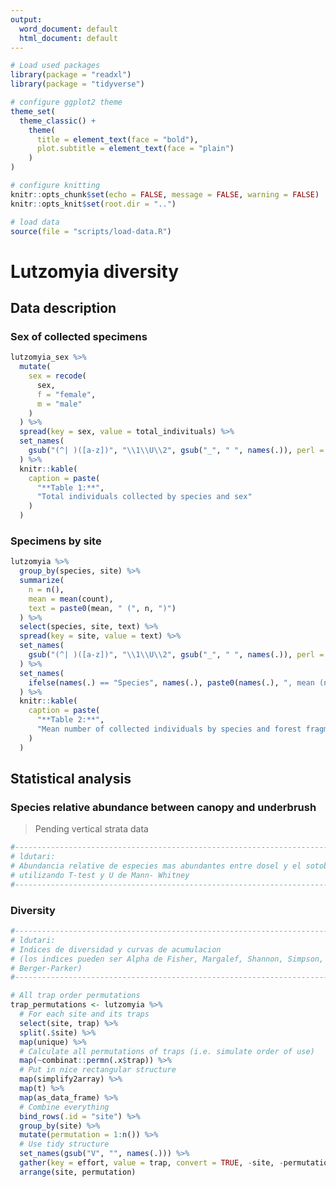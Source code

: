 ```yaml
---
output:
  word_document: default
  html_document: default
---
```



```r
# Load used packages
library(package = "readxl")
library(package = "tidyverse")

# configure ggplot2 theme
theme_set(
  theme_classic() +
    theme(
      title = element_text(face = "bold"),
      plot.subtitle = element_text(face = "plain")
    )
)

# configure knitting
knitr::opts_chunk$set(echo = FALSE, message = FALSE, warning = FALSE)
knitr::opts_knit$set(root.dir = "..")
```


```r
# load data
source(file = "scripts/load-data.R")
```



# Lutzomyia diversity

## Data description

### Sex of collected specimens

```r
lutzomyia_sex %>%
  mutate(
    sex = recode(
      sex,
      f = "female",
      m = "male"
    )
  ) %>%
  spread(key = sex, value = total_indivituals) %>%
  set_names(
    gsub("(^| )([a-z])", "\\1\\U\\2", gsub("_", " ", names(.)), perl = TRUE)
  ) %>%
  knitr::kable(
    caption = paste(
      "**Table 1:**",
      "Total individuals collected by species and sex" 
    )
  )
```


### Specimens by site

```r
lutzomyia %>%
  group_by(species, site) %>%
  summarize(
    n = n(),
    mean = mean(count),
    text = paste0(mean, " (", n, ")")
  ) %>%
  select(species, site, text) %>%
  spread(key = site, value = text) %>%
  set_names(
    gsub("(^| )([a-z])", "\\1\\U\\2", gsub("_", " ", names(.)), perl = TRUE)
  ) %>%
  set_names(
    ifelse(names(.) == "Species", names(.), paste0(names(.), ", mean (n)"))
  ) %>%
  knitr::kable(
    caption = paste(
      "**Table 2:**",
      "Mean number of collected individuals by species and forest fragmentation"
    )
  )
```


## Statistical analysis

### Species relative abundance between canopy and underbrush

> Pending vertical strata data

```r
#------------------------------------------------------------------------------*
# ldutari:
# Abundancia relative de especies mas abundantes entre dosel y el sotobosque,
# utilizando T-test y U de Mann- Whitney
#------------------------------------------------------------------------------*
```



### Diversity

```r
#------------------------------------------------------------------------------*
# ldutari:
# Indices de diversidad y curvas de acumulacion
# (los indices pueden ser Alpha de Fisher, Margalef, Shannon, Simpson,
# Berger-Parker)
#------------------------------------------------------------------------------*

# All trap order permutations
trap_permutations <- lutzomyia %>%
  # For each site and its traps
  select(site, trap) %>%
  split(.$site) %>%
  map(unique) %>%
  # Calculate all permutations of traps (i.e. simulate order of use)
  map(~combinat::permn(.x$trap)) %>%
  # Put in nice rectangular structure
  map(simplify2array) %>%
  map(t) %>%
  map(as_data_frame) %>%
  # Combine everything
  bind_rows(.id = "site") %>%
  group_by(site) %>%
  mutate(permutation = 1:n()) %>%
  # Use tidy structure
  set_names(gsub("V", "", names(.))) %>%
  gather(key = effort, value = trap, convert = TRUE, -site, -permutation) %>%
  arrange(site, permutation)
```
